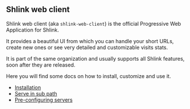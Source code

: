 
## Shlink web client

Shlink web client (aka `shlink-web-client`) is the official Progressive Web Application for Shlink.

It provides a beautiful UI from which you can handle your short URLs, create new ones or see very detailed and customizable visits stats.

It is part of the same organization and usually supports all Shlink features, soon after they are released.

<ShlinkWebClientVideo />

Here you will find some docs on how to install, customize and use it.

* [Installation](/documentation/shlink-web-client/installation)
* [Serve in sub path](/documentation/shlink-web-client/serve-in-sub-path)
* [Pre-configuring servers](/documentation/shlink-web-client/pre-configuring-servers)
